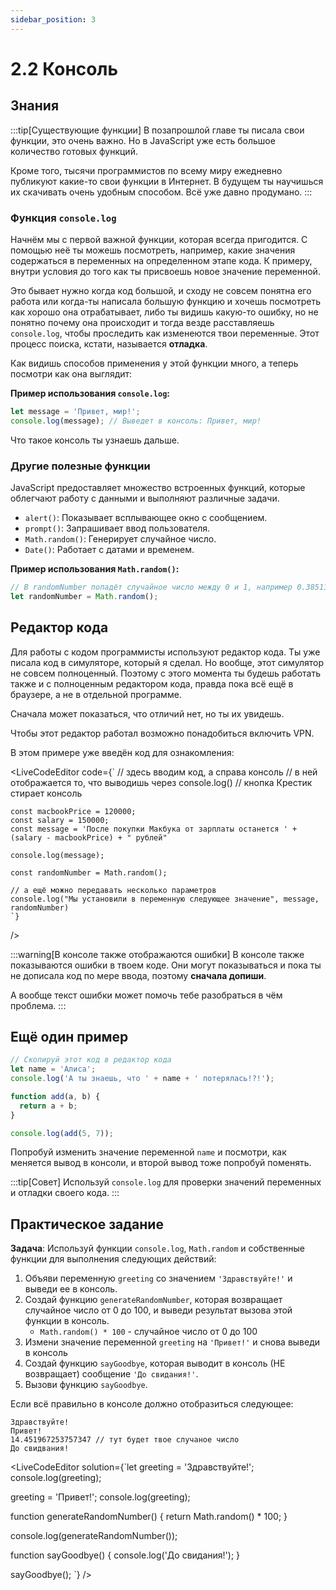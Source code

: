 ```yaml
---
sidebar_position: 3
---
```



# 2.2 Консоль

## Знания

:::tip[Существующие функции]
В позапрошлой главе ты писала свои функции, это очень важно. Но в JavaScript уже есть большое количество готовых функций.

Кроме того, тысячи программистов по всему миру ежедневно публикуют какие-то свои функции в Интернет. В будущем ты научишься их скачивать очень удобным способом. Всё уже давно продумано.
:::

### **Функция `console.log`**

Начнём мы с первой важной функции, которая всегда пригодится. С помощью неё ты можешь посмотреть, например, какие значения содержаться в переменных на определенном этапе кода. К примеру, внутри условия до того как ты присвоешь новое значение переменной.

Это бывает нужно когда код большой, и сходу не совсем понятна его работа или когда-ты написала большую функцию и хочешь посмотреть как хорошо она отрабатывает, либо ты видишь какую-то ошибку, но не понятно почему она происходит и тогда везде расставляешь `console.log`, чтобы проследить как изменеются твои переменные. Этот процесс поиска, кстати, называется __отладка__.

Как видишь способов применения у этой функции много, а теперь посмотри как она выглядит:


**Пример использования `console.log`:**

```javascript
let message = 'Привет, мир!';
console.log(message); // Выведет в консоль: Привет, мир!
```

Что такое консоль ты узнаешь дальше.

### **Другие полезные функции**

JavaScript предоставляет множество встроенных функций, которые облегчают работу с данными и выполняют различные задачи.

- `alert()`: Показывает всплывающее окно с сообщением.
- `prompt()`: Запрашивает ввод пользователя.
- `Math.random()`: Генерирует случайное число.
- `Date()`: Работает с датами и временем.

**Пример использования `Math.random()`:**

```javascript
// В randomNumber попадёт случайное число между 0 и 1, например 0.3851107028443719
let randomNumber = Math.random();
```

## Редактор кода
Для работы с кодом программисты используют редактор кода. Ты уже писала код в симуляторе, который я сделал. Но вообще, этот симулятор не совсем полноценный. Поэтому с этого момента ты будешь работать также и с полноценным редактором кода, правда пока всё ещё в браузере, а не в отдельной программе.

Сначала может показаться, что отличий нет, но ты их увидешь.

Чтобы этот редактор работал возможно понадобиться включить VPN.

В этом примере уже введён код для ознакомления:

<LiveCodeEditor
    code={`
    // здесь вводим код, а справа консоль
    // в ней отображается то, что выводишь через console.log()
    // кнопка Крестик стирает консоль

    const macbookPrice = 120000;
    const salary = 150000;
    const message = 'После покупки Макбука от зарплаты останется ' + (salary - macbookPrice) + " рублей"

    console.log(message);

    const randomNumber = Math.random();

    // а ещё можно передавать несколько параметров
    console.log("Мы установили в переменную следующее значение", message, randomNumber)
    `}
/>

:::warning[В консоле также отображаются ошибки]
В консоле также показываются ошибки в твоем коде.
Они могут показываться и пока ты не дописала код по мере ввода, поэтому __сначала допиши__.

А вообще текст ошибки может помочь тебе разобраться в чём проблема.
:::

## Ещё один пример

```javascript
// Скопируй этот код в редактор кода
let name = 'Алиса';
console.log('А ты знаешь, что ' + name + ' потерялась!?!');

function add(a, b) {
  return a + b;
}

console.log(add(5, 7));
```

Попробуй изменить значение переменной `name` и посмотри, как меняется вывод в консоли, и второй вывод тоже попробуй поменять.

<LiveCodeEditor />

:::tip[Совет]
Используй `console.log` для проверки значений переменных и отладки своего кода.
:::

## Практическое задание

__Задача__: Используй функции `console.log`, `Math.random` и собственные функции для выполнения следующих действий:

1. Объяви переменную `greeting` со значением `'Здравствуйте!'` и выведи ее в консоль.
2. Создай функцию `generateRandomNumber`, которая возвращает случайное число от 0 до 100, и выведи результат вызова этой функции в консоль.
    - `Math.random() * 100` - случайное число от 0 до 100
3. Измени значение переменной `greeting` на `'Привет!'` и снова выведи в консоль
4. Создай функцию `sayGoodbye`, которая выводит в консоль (НЕ возвращает) сообщение `'До свидания!'`.
5. Вызови функцию `sayGoodbye`.

Если всё правильно в консоле должно отобразиться следующее:
```
Здравствуйте!
Привет!
14.451967253757347 // тут будет твое случаное число
До свидвания!
```

<LiveCodeEditor solution={`let greeting = 'Здравствуйте!';
console.log(greeting);

greeting = 'Привет!';
console.log(greeting);

function generateRandomNumber() {
    return Math.random() * 100;
}

console.log(generateRandomNumber());

function sayGoodbye() {
    console.log('До свидания!');
}

sayGoodbye();
`} />


